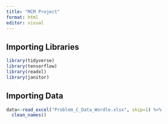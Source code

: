 ```yaml
---
title: "MCM Project"
format: html
editor: visual
---
```


## Importing Libraries

```r
library(tidyverse)
library(tensorflow)
library(readxl)
library(janitor)
```

## Importing Data

```r
data<-read_excel("Problem_C_Data_Wordle.xlsx", skip=1) %>% 
  clean_names()
```
